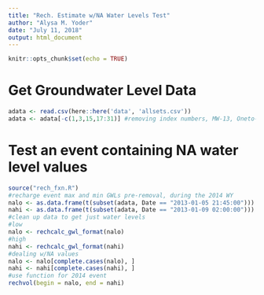 ```yaml
---
title: "Rech. Estimate w/NA Water Levels Test"
author: "Alysa M. Yoder"
date: "July 11, 2018"
output: html_document
---
```


```r
knitr::opts_chunk$set(echo = TRUE)
```

# Get Groundwater Level Data
```r
adata <- read.csv(here::here('data', 'allsets.csv'))
adata <- adata[-c(1,3,15,17:31)] #removing index numbers, MW-13, Oneto-Ag (confined), and Nathan's text 
```

# Test an event containing NA water level values
```r
source("rech_fxn.R")
#recharge event max and min GWLs pre-removal, during the 2014 WY
nalo <- as.data.frame(t(subset(adata, Date == "2013-01-05 21:45:00")))
nahi <- as.data.frame(t(subset(adata, Date == "2013-01-09 02:00:00")))
#clean up data to get just water levels
#low
nalo <- rechcalc_gwl_format(nalo)
#high
nahi <- rechcalc_gwl_format(nahi)
#dealing w/NA values
nalo <- nalo[complete.cases(nalo), ]
nahi <- nahi[complete.cases(nahi), ]
#use function for 2014 event 
rechvol(begin = nalo, end = nahi)
```

